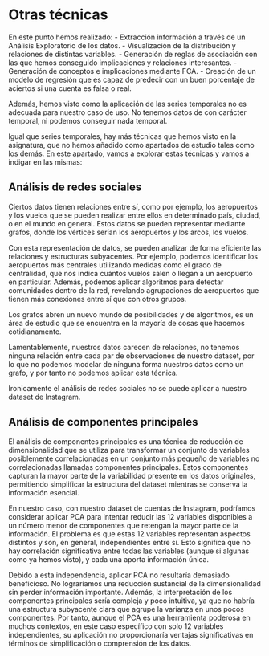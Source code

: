 # Otras técnicas

En este punto hemos realizado:
- Extracción información a través de un Análisis Exploratorio de los datos.
- Visualización de la distribución y relaciones de distintas variables.
- Generación de reglas de asociación con las que hemos conseguido implicaciones y relaciones interesantes.
- Generación de conceptos e implicaciones mediante FCA.
- Creación de un modelo de regresión que es capaz de predecir con un buen porcentaje de aciertos si una cuenta es falsa o real.

Además, hemos visto como la aplicación de las series temporales no es adecuada para nuestro caso de uso. No tenemos datos de con carácter temporal, ni podemos conseguir nada temporal. 

Igual que series temporales, hay más técnicas que hemos visto en la asignatura, que no hemos añadido como apartados de estudio tales como los demás. En este apartado, vamos a explorar estas técnicas y vamos a indigar en las mismas:

## Análisis de redes sociales

Ciertos datos tienen relaciones entre sí, como por ejemplo, los aeropuertos y los vuelos que se pueden realizar entre ellos en determinado país, ciudad, o en el mundo en general. Estos datos se pueden representar mediante grafos, donde los vértices serían los aeropuertos y los arcos, los vuelos.

Con esta representación de datos, se pueden analizar de forma eficiente las relaciones y estructuras subyacentes. Por ejemplo, podemos identificar los aeropuertos más centrales utilizando medidas como el grado de centralidad, que nos indica cuántos vuelos salen o llegan a un aeropuerto en particular. Además, podemos aplicar algoritmos para detectar comunidades dentro de la red, revelando agrupaciones de aeropuertos que tienen más conexiones entre sí que con otros grupos.

Los grafos abren un nuevo mundo de posibilidades y de algoritmos, es un área de estudio que se encuentra en la mayoría de cosas que hacemos cotidianamente.

Lamentablemente, nuestros datos carecen de relaciones, no tenemos ninguna relación entre cada par de observaciones de nuestro dataset, por lo que no podemos modelar de ninguna forma nuestros datos como un grafo, y por tanto no podemos aplicar esta técnica.

Ironicamente el análisis de redes sociales no se puede aplicar a nuestro dataset de Instagram.

## Análisis de componentes principales

El análisis de componentes principales es una técnica de reducción de dimensionalidad que se utiliza para transformar un conjunto de variables posiblemente correlacionadas en un conjunto más pequeño de variables no correlacionadas llamadas componentes principales. Estos componentes capturan la mayor parte de la variabilidad presente en los datos originales, permitiendo simplificar la estructura del dataset mientras se conserva la información esencial.

En nuestro caso, con nuestro dataset de cuentas de Instagram, podríamos considerar aplicar PCA para intentar reducir las 12 variables disponibles a un número menor de componentes que retengan la mayor parte de la información. El problema es que estas 12 variables representan aspectos distintos y son, en general, independientes entre sí. Esto significa que no hay correlación significativa entre todas las variables (aunque si algunas como ya hemos visto), y cada una aporta información única.

Debido a esta independencia, aplicar PCA no resultaría demasiado beneficioso. No lograríamos una reducción sustancial de la dimensionalidad sin perder información importante. Además, la interpretación de los componentes principales sería compleja y poco intuitiva, ya que no habría una estructura subyacente clara que agrupe la varianza en unos pocos componentes. Por tanto, aunque el PCA es una herramienta poderosa en muchos contextos, en este caso específico con solo 12 variables independientes, su aplicación no proporcionaría ventajas significativas en términos de simplificación o comprensión de los datos.